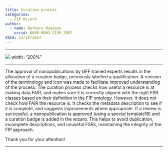```yaml
---
title: Curation process
categories:
  - FIP Wizard
author: 
  - name: Barbara Magagna
    orcid: 0000-0003-2195-3997
date: 12/26/2024
---
```


------------------------------------------------------------------------

![](GFFcurated.svg) width="200%"

------------------------------------------------------------------------

The approval of nanopublications by GFF trained experts results in the allocation of a curation badge, previously labelled a qualification. A revision of the terminology and icon was made to facilitate improved understanding of the process. 
The curation process checks how useful a resource is at making data FAIR, and makes sure it is correctly aligned with the right FSR classes based on their definition in the FIP ontology. 
However, it does not check how FAIR the resource is. It checks the metadata description to see if it is complete, and suggests improvements where appropriate. 
If a review is successful, a nanopublication is approved (using a special template16) and a curation badge is added in the wizard. 
This helps to avoid duplication, incomplete descriptions, and unuseful FSRs, maintaining the integrity of the FIP approach.


Thank you for your attention!

------------------------------------------------------------------------
